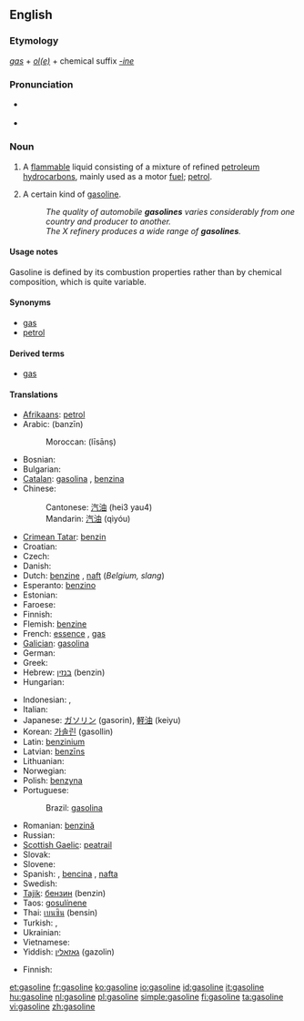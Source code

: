 {{wikipedia}}
==English==

===Etymology===
''[[gas]]'' + ''[[-ole|ol(e)]]'' + chemical suffix ''[[-ine]]''

===Pronunciation===
* {{a|UK}} {{IPA|/ˈgæs.ə.lɪin/}} {{SAMPA|/"g{s.@.li:n/}}
* {{audio|en-us-gasoline.ogg|Audio (US)}}

===Noun===
{{en-noun|-}}

# {{uncountable}} {{North America}} A [[flammable]] liquid consisting of a mixture of refined [[petroleum]] [[hydrocarbon]]s, mainly used as a motor [[fuel]]; [[petrol]].
# {{countable}} A certain kind of [[gasoline]].
#: ''The quality of automobile '''gasolines''' varies considerably from one country and producer to another.''
#: ''The X refinery produces a wide range of '''gasolines'''.''

====Usage notes====
Gasoline is defined by its combustion properties rather than by chemical composition, which is quite variable.

====Synonyms====
* [[gas]] {{italbrac|North America}}
* [[petrol]] {{italbrac|UK|Australia}}

====Derived terms====
* [[gas]] {{italbrac|North America}}

====Translations====
{{trans-top|motor fuel}}
* [[Afrikaans]]: [[petrol]]
* Arabic: {{Arab|[[بنزين]]}} (banzīn) {{m}}
*: Moroccan: {{Arab|[[ليسانص]]}} (līsānṣ)
* Bosnian: {{t-|bs|benzin|m}}
* Bulgarian: {{t+|bg|бензин|m|tr=benzín|sc=Cyrl}}
* [[Catalan]]: [[gasolina]] {{f}}, [[benzina]] {{f}}
* Chinese:
*: Cantonese: [[汽油]] (hei3 yau4)
*: Mandarin: [[汽油]] (qìyóu)
* [[Crimean Tatar]]: [[benzin#Crimean Tatar|benzin]]
* Croatian: {{t+|hr|benzin}}
* Czech: {{t-|cs|benzín|m}}
* Danish: {{t-|da|benzin|c}}
* Dutch: [[benzine]] {{f}}, [[naft]] (''Belgium, slang'')
* Esperanto: [[benzino]]
* Estonian: {{t-|et|bensiin}}
* Faroese: {{t-|fo|bensin|n|xs=Faroese}}
* Finnish: {{t+|fi|bensiini}}
* Flemish: [[benzine]]
* French: [[essence]] {{f}}, [[gas]] {{italbrac|Canadian French}}
* [[Galician]]: [[gasolina]] {{f}}
* German: {{t+|de|Benzin|n}}
* Greek: {{t+|el|βενζίνη|f|sc=Grek}}
* Hebrew: [[בנזין]] (benzin) {{m}}
* Hungarian: {{t+|hu|benzin}}
{{trans-mid}}
* Indonesian: {{t-|id|bensin|xs=Indonesian}}, {{t-|id|petrol|xs=Indonesian}}
* Italian: {{t+|it|benzina|f}}
* Japanese: [[ガソリン]] (gasorin), [[軽油]] (keiyu)
* Korean: [[가솔린]] (gasollin)
* Latin: [[benzinium]]
* Latvian: [[benzīns]] {{m}}
* Lithuanian: {{t-|lt|benzinas|xs=Lithuanian}}
* Norwegian: {{t+|no|bensin}}
* Polish: [[benzyna]] {{f}}
* Portuguese:
*: Brazil: [[gasolina]] {{f}}
* Romanian: [[benzină]] {{f}}
* Russian: {{t+|ru|бензин|m|tr=benzín|sc=Cyrl}}
* [[Scottish Gaelic]]: [[peatrail]]
* Slovak: {{t-|sk|benzín|m}}
* Slovene: {{t+|sl|bencin|m}}
* Spanish: {{t-|es|gasolina|f}}, [[bencina]] {{f}} {{italbrac|Chile, Peru}}, [[nafta]] {{f}} {{italbrac|Argentina, Paraguay, Uruguay}}
* Swedish: {{t-|sv|bensin|c}}
* [[Tajik]]: [[бензин]] (benzin)
* Taos: [[gosulínene]]
* Thai: [[เบนซิน]] (bensin)
* Turkish: {{t+|tr|benzin}}, {{t+|tr|petrol}}
* Ukrainian: {{t-|uk|бензин|m|tr=benzín|sc=Cyrl|xs=Ukrainian}}
* Vietnamese: {{t+|vi|xăng|xs=Vietnamese}}
* Yiddish: [[גאזאלין]] (gazolin)
{{trans-bottom}}

{{trans-top|kind of gasoline}}
* Finnish: {{t|fi|bensiinilaatu}}
{{trans-mid}}
{{trans-bottom}}

[[et:gasoline]]
[[fr:gasoline]]
[[ko:gasoline]]
[[io:gasoline]]
[[id:gasoline]]
[[it:gasoline]]
[[hu:gasoline]]
[[nl:gasoline]]
[[pl:gasoline]]
[[simple:gasoline]]
[[fi:gasoline]]
[[ta:gasoline]]
[[vi:gasoline]]
[[zh:gasoline]]